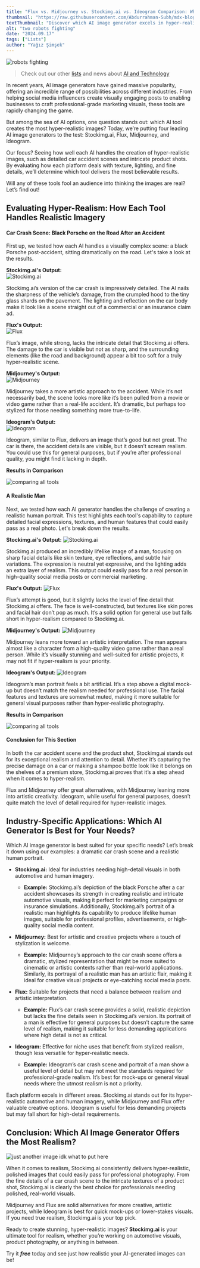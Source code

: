```yaml
---
title: "Flux vs. Midjourney vs. Stockimg.ai vs. Ideogram Comparison: Which AI Tool is More Realistic?"
thumbnail: "https://raw.githubusercontent.com/Abdurrahman-Subh/mdx-blog/main/images/robot-fight.png"
textThumbnail: "Discover which AI image generator excels in hyper-realism as we compare Stockimg.ai, Flux, Midjourney, and Ideogram. From detailed car crash scenes to lifelike human portraits, find out which tool delivers the most realistic visuals for your needs. Explore the differences and see which platform stands out in creating realistic images."
alt: "two robots fighting"
date: "2024.09.17"
tags: ["Lists"]
author: "Yağız Şimşek"
---
```


![robots fighting](https://raw.githubusercontent.com/Abdurrahman-Subh/mdx-blog/main/images/robot-fight.png)

> Check out our other [lists](https://stockimg.ai/blog/lists/) and news about [AI and Technology](https://stockimg.ai/blog/ai-and-technology/)

In recent years, AI image generators have gained massive popularity, offering an incredible range of possibilities across different industries. From helping social media influencers create visually engaging posts to enabling businesses to craft professional-grade marketing visuals, these tools are rapidly changing the game. 

But among the sea of AI options, one question stands out: which AI tool creates the most hyper-realistic images? Today, we’re putting four leading AI image generators to the test: Stockimg.ai, Flux, Midjourney, and Ideogram. 

Our focus? Seeing how well each AI handles the creation of hyper-realistic images, such as detailed car accident scenes and intricate product shots. By evaluating how each platform deals with texture, lighting, and fine details, we’ll determine which tool delivers the most believable results. 

Will any of these tools fool an audience into thinking the images are real? Let’s find out!

## Evaluating Hyper-Realism: How Each Tool Handles Realistic Imagery  

#### Car Crash Scene: Black Porsche on the Road After an Accident  

First up, we tested how each AI handles a visually complex scene: a black Porsche post-accident, sitting dramatically on the road. Let's take a look at the results.

**Stockimg.ai's Output:**  
![Stockimg.ai](https://raw.githubusercontent.com/Abdurrahman-Subh/mdx-blog/main/images/crash-sai.png)

Stockimg.ai’s version of the car crash is impressively detailed. The AI nails the sharpness of the vehicle’s damage, from the crumpled hood to the tiny glass shards on the pavement. The lighting and reflection on the car body make it look like a scene straight out of a commercial or an insurance claim ad.

**Flux's Output:**  
![Flux](https://raw.githubusercontent.com/Abdurrahman-Subh/mdx-blog/main/images/crash-flux.png)

Flux’s image, while strong, lacks the intricate detail that Stockimg.ai offers. The damage to the car is visible but not as sharp, and the surrounding elements (like the road and background) appear a bit too soft for a truly hyper-realistic scene.

**Midjourney's Output:**  
![Midjourney](https://raw.githubusercontent.com/Abdurrahman-Subh/mdx-blog/main/images/crash-midjourney.png)

Midjourney takes a more artistic approach to the accident. While it’s not necessarily bad, the scene looks more like it’s been pulled from a movie or video game rather than a real-life accident. It’s dramatic, but perhaps too stylized for those needing something more true-to-life.

**Ideogram's Output:**  
![Ideogram](https://raw.githubusercontent.com/Abdurrahman-Subh/mdx-blog/main/images/crash-ideogram.png)

Ideogram, similar to Flux, delivers an image that’s good but not great. The car is there, the accident details are visible, but it doesn’t scream realism. You could use this for general purposes, but if you’re after professional quality, you might find it lacking in depth.

**Results in Comparison**

![comparing all tools](https://raw.githubusercontent.com/Abdurrahman-Subh/mdx-blog/main/images/comparison-8.png)

#### A Realistic Man

Next, we tested how each AI generator handles the challenge of creating a realistic human portrait. This test highlights each tool's capability to capture detailed facial expressions, textures, and human features that could easily pass as a real photo. Let's break down the results.

**Stockimg.ai's Output:**
![Stockimg.ai](https://raw.githubusercontent.com/Abdurrahman-Subh/mdx-blog/main/images/man-sai.png)

Stockimg.ai produced an incredibly lifelike image of a man, focusing on sharp facial details like skin texture, eye reflections, and subtle hair variations. The expression is neutral yet expressive, and the lighting adds an extra layer of realism. This output could easily pass for a real person in high-quality social media posts or commercial marketing.

**Flux's Output:**
![Flux](https://raw.githubusercontent.com/Abdurrahman-Subh/mdx-blog/main/images/man-flux.png)

Flux’s attempt is good, but it slightly lacks the level of fine detail that Stockimg.ai offers. The face is well-constructed, but textures like skin pores and facial hair don’t pop as much. It’s a solid option for general use but falls short in hyper-realism compared to Stockimg.ai.

**Midjourney's Output:**
![Midjourney](https://raw.githubusercontent.com/Abdurrahman-Subh/mdx-blog/main/images/man-midjourney.png)

Midjourney leans more toward an artistic interpretation. The man appears almost like a character from a high-quality video game rather than a real person. While it’s visually stunning and well-suited for artistic projects, it may not fit if hyper-realism is your priority.

**Ideogram's Output:**
![Ideogram](https://raw.githubusercontent.com/Abdurrahman-Subh/mdx-blog/main/images/man-ideogram.png)

Ideogram’s man portrait feels a bit artificial. It’s a step above a digital mock-up but doesn’t match the realism needed for professional use. The facial features and textures are somewhat muted, making it more suitable for general visual purposes rather than hyper-realistic photography.

**Results in Comparison**

![comparing all tools](https://raw.githubusercontent.com/Abdurrahman-Subh/mdx-blog/main/images/comparison-1.png)

#### Conclusion for This Section  

In both the car accident scene and the product shot, Stockimg.ai stands out for its exceptional realism and attention to detail. Whether it’s capturing the precise damage on a car or making a shampoo bottle look like it belongs on the shelves of a premium store, Stockimg.ai proves that it’s a step ahead when it comes to hyper-realism.

Flux and Midjourney offer great alternatives, with Midjourney leaning more into artistic creativity. Ideogram, while useful for general purposes, doesn’t quite match the level of detail required for hyper-realistic images.

## Industry-Specific Applications: Which AI Generator Is Best for Your Needs?

Which AI image generator is best suited for your specific needs? Let’s break it down using our examples: a dramatic car crash scene and a realistic human portrait.

- **Stockimg.ai:** Ideal for industries needing high-detail visuals in both automotive and human imagery.  
  - **Example:** Stockimg.ai’s depiction of the black Porsche after a car accident showcases its strength in creating realistic and intricate automotive visuals, making it perfect for marketing campaigns or insurance simulations. Additionally, Stockimg.ai’s portrait of a realistic man highlights its capability to produce lifelike human images, suitable for professional profiles, advertisements, or high-quality social media content.

- **Midjourney:** Best for artistic and creative projects where a touch of stylization is welcome.  
  - **Example:** Midjourney’s approach to the car crash scene offers a dramatic, stylized representation that might be more suited to cinematic or artistic contexts rather than real-world applications. Similarly, its portrayal of a realistic man has an artistic flair, making it ideal for creative visual projects or eye-catching social media posts.

- **Flux:** Suitable for projects that need a balance between realism and artistic interpretation.  
  - **Example:** Flux’s car crash scene provides a solid, realistic depiction but lacks the fine details seen in Stockimg.ai’s version. Its portrait of a man is effective for general purposes but doesn’t capture the same level of realism, making it suitable for less demanding applications where high detail is not as critical.

- **Ideogram:** Effective for niche uses that benefit from stylized realism, though less versatile for hyper-realistic needs.  
  - **Example:** Ideogram’s car crash scene and portrait of a man show a useful level of detail but may not meet the standards required for professional-grade realism. It’s best for mock-ups or general visual needs where the utmost realism is not a priority.

Each platform excels in different areas. Stockimg.ai stands out for its hyper-realistic automotive and human imagery, while Midjourney and Flux offer valuable creative options. Ideogram is useful for less demanding projects but may fall short for high-detail requirements.

## Conclusion: Which AI Image Generator Offers the Most Realism?

![just another image idk what to put here](https://raw.githubusercontent.com/Abdurrahman-Subh/mdx-blog/main/images/girl-closeup.png)

When it comes to realism, Stockimg.ai consistently delivers hyper-realistic, polished images that could easily pass for professional photography. From the fine details of a car crash scene to the intricate textures of a product shot, Stockimg.ai is clearly the best choice for professionals needing polished, real-world visuals. 

Midjourney and Flux are solid alternatives for more creative, artistic projects, while Ideogram is best for quick mock-ups or lower-stakes visuals. If you need true realism, Stockimg.ai is your top pick.

Ready to create stunning, hyper-realistic images? **Stockimg.ai** is your ultimate tool for realism, whether you’re working on automotive visuals, product photography, or anything in between.

Try it ***free*** today and see just how realistic your AI-generated images can be!
